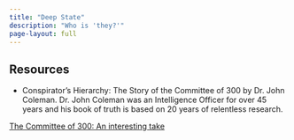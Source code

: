 ```yaml
---
title: "Deep State"
description: "Who is 'they?'"
page-layout: full
---
```


## Resources

- Conspirator's Hierarchy: The Story of the Committee of 300 by Dr. John Coleman. Dr. John Coleman was an Intelligence Officer for over 45 years and his book of truth is based on 20 years of relentless research. 

[The Committee of 300: An interesting take](https://twitter.com/SpartaJustice/status/1687208627696754689?s=20)